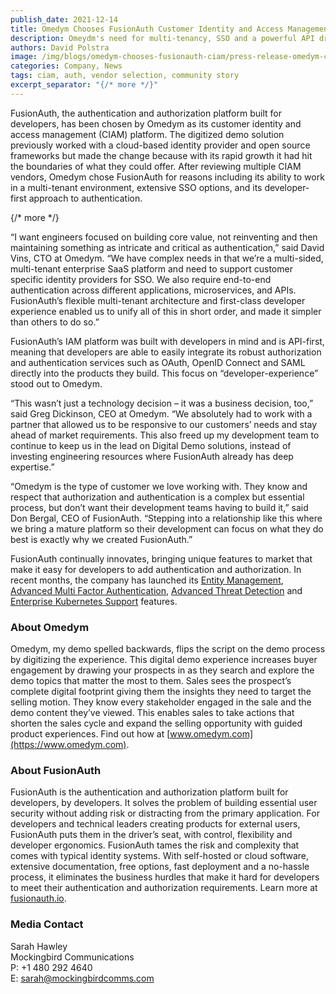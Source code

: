 ```yaml
---
publish_date: 2021-12-14 
title: Omedym Chooses FusionAuth Customer Identity and Access Management to Scale Customer Growth; Replaces Former Cloud Provider
description: Omeydm's need for multi-tenancy, SSO and a powerful API drove the company to choose FusionAuth over other vendors.
authors: David Polstra
image: /img/blogs/omedym-chooses-fusionauth-ciam/press-release-omedym-chooses-fusionauth-customer-identity-and-access-management-to-scale-customer-growth-replaces-former-cloud-provider.png
categories: Company, News
tags: ciam, auth, vendor selection, community story
excerpt_separator: "{/* more */}"
---
```


FusionAuth, the authentication and authorization platform built for developers, has been chosen by Omedym as its customer identity and access management (CIAM) platform. The digitized demo solution previously worked with a cloud-based identity provider and open source frameworks but made the change because with its rapid growth it had hit the boundaries of what they could offer. After reviewing multiple CIAM vendors, Omedym chose FusionAuth for reasons including its ability to work in a multi-tenant environment, extensive SSO options, and its developer-first approach to authentication.  

{/* more */}

“I want engineers focused on building core value, not reinventing and then maintaining something as intricate and critical as authentication,” said David Vins, CTO at Omedym. “We have complex needs in that we’re a multi-sided, multi-tenant enterprise SaaS platform and need to support customer specific identity providers for SSO. We also require end-to-end authentication across different applications, microservices, and APIs. FusionAuth’s flexible multi-tenant architecture and first-class developer experience enabled us to unify all of this in short order, and made it simpler than others to do so.”

FusionAuth’s IAM platform was built with developers in mind and is API-first, meaning that developers are able to easily integrate its robust authorization and authentication services such as OAuth, OpenID Connect and SAML directly into the products they build. This focus on “developer-experience” stood out to Omedym.

“This wasn’t just a technology decision – it was a business decision, too,” said Greg Dickinson, CEO at Omedym. “We absolutely had to work with a partner that allowed us to be responsive to our customers’ needs and stay ahead of market requirements. This also freed up my development team to continue to keep us in the lead on Digital Demo solutions, instead of investing engineering resources where FusionAuth already has deep expertise.”

“Omedym is the type of customer we love working with. They know and respect that authorization and authentication is a complex but essential process, but don’t want their development teams having to build it,” said Don Bergal, CEO of FusionAuth. “Stepping into a relationship like this where we bring a mature platform so their development can focus on what they do best is exactly why we created FusionAuth.”

FusionAuth continually innovates, bringing unique features to market that make it easy for developers to add authentication and authorization. In recent months, the company has launched its [Entity Management](/blog/2021/05/11/fusionauth-releases-entity-management), [Advanced Multi Factor Authentication](/blog/2021/06/08/fusionauth-advanced-mfa), [Advanced Threat Detection](/blog/2021/08/24/fusionauth-releases-advanced-threat-detection) and [Enterprise Kubernetes Support](/blog/2021/11/10/fusionauth-supports-kubernetes) features.  

### About Omedym

Omedym, my demo spelled backwards, flips the script on the demo process by digitizing the experience. This digital demo experience increases buyer engagement by drawing your prospects in as they search and explore the demo topics that matter the most to them. Sales sees the prospect’s complete digital footprint giving them the insights they need to target the selling motion. They know every stakeholder engaged in the sale and the demo content they’ve viewed. This enables sales to take actions that shorten the sales cycle and expand the selling opportunity with guided product experiences. Find out how at [www.omedym.com](https://www.omedym.com).

### About FusionAuth

FusionAuth is the authentication and authorization platform built for developers, by developers. It solves the problem of building essential user security without adding risk or distracting from the primary application. For developers and technical leaders creating products for external users, FusionAuth puts them in the driver’s seat, with control, flexibility and developer ergonomics. FusionAuth tames the risk and complexity that comes with typical identity systems. With self-hosted or cloud software, extensive documentation, free options, fast deployment and a no-hassle process, it eliminates the business hurdles that make it hard for developers to meet their authentication and authorization requirements. Learn more at [fusionauth.io](/).

### Media Contact

Sarah Hawley  
Mockingbird Communications  
P: +1 480 292 4640  
E: sarah@mockingbirdcomms.com

